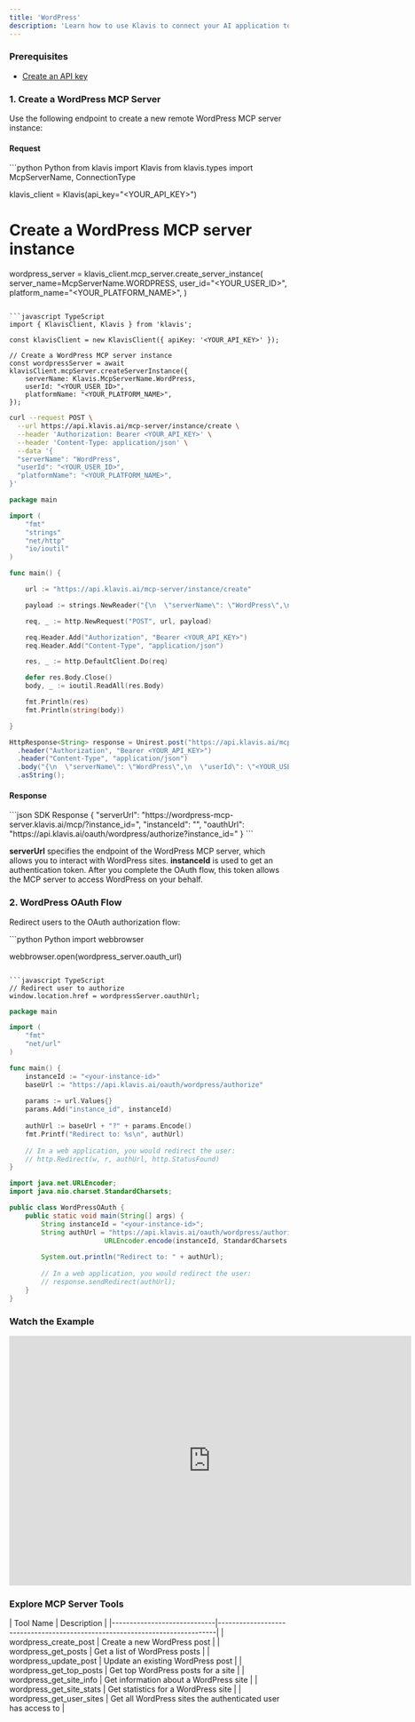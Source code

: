 ```yaml
---
title: 'WordPress'
description: 'Learn how to use Klavis to connect your AI application to WordPress MCP Server'
---
```




### Prerequisites

- [Create an API key](https://www.klavis.ai/home/api-keys)

### 1. Create a WordPress MCP Server

Use the following endpoint to create a new remote WordPress MCP server instance:

#### Request
<CodeGroup>
```python Python
from klavis import Klavis
from klavis.types import McpServerName, ConnectionType

klavis_client = Klavis(api_key="<YOUR_API_KEY>")

# Create a WordPress MCP server instance
wordpress_server = klavis_client.mcp_server.create_server_instance(
    server_name=McpServerName.WORDPRESS,
    user_id="<YOUR_USER_ID>",
    platform_name="<YOUR_PLATFORM_NAME>",
)
```

```javascript TypeScript
import { KlavisClient, Klavis } from 'klavis';

const klavisClient = new KlavisClient({ apiKey: '<YOUR_API_KEY>' });

// Create a WordPress MCP server instance
const wordpressServer = await klavisClient.mcpServer.createServerInstance({
    serverName: Klavis.McpServerName.WordPress,
    userId: "<YOUR_USER_ID>",
    platformName: "<YOUR_PLATFORM_NAME>",
});
```

```bash cURL
curl --request POST \
  --url https://api.klavis.ai/mcp-server/instance/create \
  --header 'Authorization: Bearer <YOUR_API_KEY>' \
  --header 'Content-Type: application/json' \
  --data '{
  "serverName": "WordPress",
  "userId": "<YOUR_USER_ID>",
  "platformName": "<YOUR_PLATFORM_NAME>",
}'
```


```go Go
package main

import (
	"fmt"
	"strings"
	"net/http"
	"io/ioutil"
)

func main() {

	url := "https://api.klavis.ai/mcp-server/instance/create"

	payload := strings.NewReader("{\n  \"serverName\": \"WordPress\",\n  \"userId\": \"<YOUR_USER_ID>\",\n  \"platformName\": \"<YOUR_PLATFORM_NAME>\"\n}")

	req, _ := http.NewRequest("POST", url, payload)

	req.Header.Add("Authorization", "Bearer <YOUR_API_KEY>")
	req.Header.Add("Content-Type", "application/json")

	res, _ := http.DefaultClient.Do(req)

	defer res.Body.Close()
	body, _ := ioutil.ReadAll(res.Body)

	fmt.Println(res)
	fmt.Println(string(body))

}
```

```java Java
HttpResponse<String> response = Unirest.post("https://api.klavis.ai/mcp-server/instance/create")
  .header("Authorization", "Bearer <YOUR_API_KEY>")
  .header("Content-Type", "application/json")
  .body("{\n  \"serverName\": \"WordPress\",\n  \"userId\": \"<YOUR_USER_ID>\",\n  \"platformName\": \"<YOUR_PLATFORM_NAME>\"\n}")
  .asString();
```
</CodeGroup>

#### Response
<CodeGroup>
```json SDK Response
{
  "serverUrl": "https://wordpress-mcp-server.klavis.ai/mcp/?instance_id=<instance-id>",
  "instanceId": "<instance-id>",
  "oauthUrl": "https://api.klavis.ai/oauth/wordpress/authorize?instance_id=<instance-id>"
}
```
</CodeGroup>

<Check>**serverUrl** specifies the endpoint of the WordPress MCP server, which allows you to interact with WordPress sites.</Check>
<Note>**instanceId** is used to get an authentication token. After you complete the OAuth flow, this token allows the MCP server to access WordPress on your behalf.</Note>

### 2. WordPress OAuth Flow

Redirect users to the OAuth authorization flow:

<CodeGroup>
```python Python
import webbrowser

webbrowser.open(wordpress_server.oauth_url)
```

```javascript TypeScript
// Redirect user to authorize
window.location.href = wordpressServer.oauthUrl;
```



```go Go
package main

import (
    "fmt"
    "net/url"
)

func main() {
    instanceId := "<your-instance-id>"
    baseUrl := "https://api.klavis.ai/oauth/wordpress/authorize"
    
    params := url.Values{}
    params.Add("instance_id", instanceId)
    
    authUrl := baseUrl + "?" + params.Encode()
    fmt.Printf("Redirect to: %s\n", authUrl)
    
    // In a web application, you would redirect the user:
    // http.Redirect(w, r, authUrl, http.StatusFound)
}
```

```java Java
import java.net.URLEncoder;
import java.nio.charset.StandardCharsets;

public class WordPressOAuth {
    public static void main(String[] args) {
        String instanceId = "<your-instance-id>";
        String authUrl = "https://api.klavis.ai/oauth/wordpress/authorize?instance_id=" + 
                        URLEncoder.encode(instanceId, StandardCharsets.UTF_8);
        
        System.out.println("Redirect to: " + authUrl);
        
        // In a web application, you would redirect the user:
        // response.sendRedirect(authUrl);
    }
}
```


</CodeGroup>

### Watch the Example
<iframe
  width="725"
  height="450"
  src="https://www.youtube.com/embed/K7NnYbEhmyM"
  title="YouTube video player"
  frameBorder="0"
  allow="accelerometer; autoplay; clipboard-write; encrypted-media; gyroscope; picture-in-picture; web-share"
  allowFullScreen
></iframe>

### Explore MCP Server Tools

<Accordion title="Tools Information">
| Tool Name                   | Description                                                                 |
|-----------------------------|-----------------------------------------------------------------------------|
| wordpress_create_post       | Create a new WordPress post                                                 |
| wordpress_get_posts         | Get a list of WordPress posts                                               |
| wordpress_update_post       | Update an existing WordPress post                                           |
| wordpress_get_top_posts     | Get top WordPress posts for a site                                          |
| wordpress_get_site_info     | Get information about a WordPress site                                      |
| wordpress_get_site_stats    | Get statistics for a WordPress site                                         |
| wordpress_get_user_sites    | Get all WordPress sites the authenticated user has access to                |
</Accordion> 